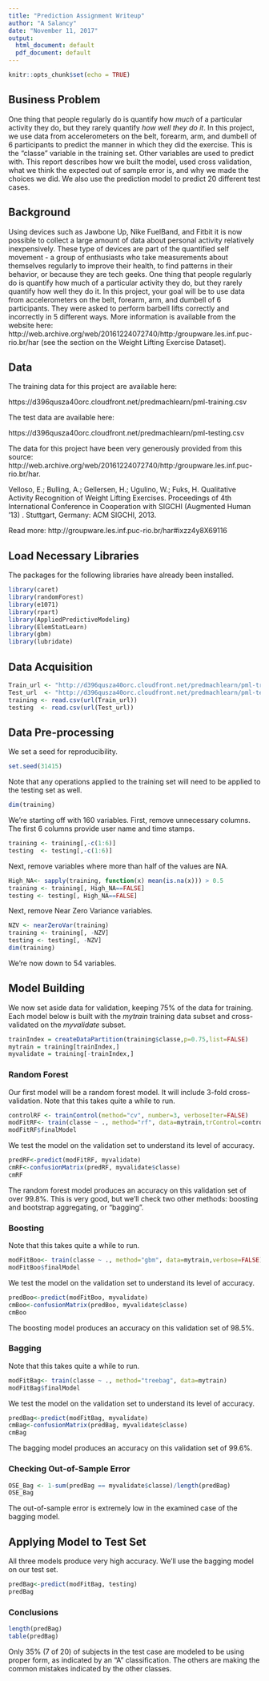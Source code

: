 ---
title: "Prediction Assignment Writeup"
author: "A Salancy"
date: "November 11, 2017"
output:
  html_document: default
  pdf_document: default
---

```{r setup, include=FALSE}
knitr::opts_chunk$set(echo = TRUE)
```

## Business Problem

One thing that people regularly do is quantify how *much* of a particular activity they do, but they rarely quantify *how well they do it*. In this project, we use data from accelerometers on the belt, forearm, arm, and dumbell of 6 participants to predict the manner in which they did the exercise. This is the "classe" variable in the training set. Other variables are used to predict with. This report describes how we built the model, used cross validation, what we think the expected out of sample error is, and why we made the choices we did. We also use the prediction model to predict 20 different test cases.

## Background

Using devices such as Jawbone Up, Nike FuelBand, and Fitbit it is now possible to collect a large amount of data about personal activity relatively inexpensively. These type of devices are part of the quantified self movement - a group of enthusiasts who take measurements about themselves regularly to improve their health, to find patterns in their behavior, or because they are tech geeks. One thing that people regularly do is quantify how much of a particular activity they do, but they rarely quantify how well they do it. In this project, your goal will be to use data from accelerometers on the belt, forearm, arm, and dumbell of 6 participants. They were asked to perform barbell lifts correctly and incorrectly in 5 different ways. More information is available from the website here: http://web.archive.org/web/20161224072740/http:/groupware.les.inf.puc-rio.br/har (see the section on the Weight Lifting Exercise Dataset).

## Data

The training data for this project are available here:

https://d396qusza40orc.cloudfront.net/predmachlearn/pml-training.csv

The test data are available here:

https://d396qusza40orc.cloudfront.net/predmachlearn/pml-testing.csv

The data for this project have been very generously provided from this source: http://web.archive.org/web/20161224072740/http:/groupware.les.inf.puc-rio.br/har.  

Velloso, E.; Bulling, A.; Gellersen, H.; Ugulino, W.; Fuks, H. Qualitative Activity Recognition of Weight Lifting Exercises. Proceedings of 4th International Conference in Cooperation with SIGCHI (Augmented Human '13) . Stuttgart, Germany: ACM SIGCHI, 2013.

Read more: http://groupware.les.inf.puc-rio.br/har#ixzz4y8X69116

## Load Necessary Libraries

The packages for the following libraries have already been installed.

```{r,message=FALSE}
library(caret)
library(randomForest)
library(e1071)
library(rpart)
library(AppliedPredictiveModeling)
library(ElemStatLearn)
library(gbm)
library(lubridate)
```

## Data Acquisition

```{r}
Train_url <- "http://d396qusza40orc.cloudfront.net/predmachlearn/pml-training.csv"
Test_url  <- "http://d396qusza40orc.cloudfront.net/predmachlearn/pml-testing.csv"
training <- read.csv(url(Train_url))
testing  <- read.csv(url(Test_url))
```

## Data Pre-processing

We set a seed for reproducibility.

```{r}
set.seed(31415)
```

Note that any operations applied to the training set will need to be applied to the testing set as well.

```{r}
dim(training)
```

We're starting off with 160 variables. First, remove unnecessary columns. The first 6 columns provide user name and time stamps.
```{r}
training <- training[,-c(1:6)]
testing  <- testing[,-c(1:6)]
```

Next, remove variables where more than half of the values are NA.
```{r}
High_NA<- sapply(training, function(x) mean(is.na(x))) > 0.5
training <- training[, High_NA==FALSE]
testing <- testing[, High_NA==FALSE]
```

Next, remove Near Zero Variance variables.
```{r}
NZV <- nearZeroVar(training)
training <- training[, -NZV]
testing <- testing[, -NZV]
dim(training)
```

We're now down to 54 variables.

## Model Building

We now set aside data for validation, keeping 75% of the data for training. Each model below is built with the *mytrain* training data subset and cross-validated on the *myvalidate* subset.

```{r}
trainIndex = createDataPartition(training$classe,p=0.75,list=FALSE)
mytrain = training[trainIndex,]
myvalidate = training[-trainIndex,]
```

### Random Forest

Our first model will be a random forest model. It will include 3-fold cross-validation. Note that this takes quite a while to run.

```{r}
controlRF <- trainControl(method="cv", number=3, verboseIter=FALSE)
modFitRF<- train(classe ~ ., method="rf", data=mytrain,trControl=controlRF)
modFitRF$finalModel
```

We test the model on the validation set to understand its level of accuracy.

```{r}
predRF<-predict(modFitRF, myvalidate)
cmRF<-confusionMatrix(predRF, myvalidate$classe)
cmRF
```

The random forest model produces an accuracy on this validation set of over 99.8%. This is very good, but we'll check two other methods: boosting and bootstrap aggregating, or "bagging".

### Boosting

Note that this takes quite a while to run.

```{r}
modFitBoo<- train(classe ~ ., method="gbm", data=mytrain,verbose=FALSE)
modFitBoo$finalModel
```

We test the model on the validation set to understand its level of accuracy.

```{r}
predBoo<-predict(modFitBoo, myvalidate)
cmBoo<-confusionMatrix(predBoo, myvalidate$classe)
cmBoo
```

The boosting model produces an accuracy on this validation set of 98.5%. 

### Bagging

Note that this takes quite a while to run.

```{r}
modFitBag<- train(classe ~ ., method="treebag", data=mytrain)
modFitBag$finalModel
```

We test the model on the validation set to understand its level of accuracy.

```{r}
predBag<-predict(modFitBag, myvalidate)
cmBag<-confusionMatrix(predBag, myvalidate$classe)
cmBag
```

The bagging model produces an accuracy on this validation set of 99.6%. 

### Checking Out-of-Sample Error

```{r}
OSE_Bag <- 1-sum(predBag == myvalidate$classe)/length(predBag)
OSE_Bag
```

The out-of-sample error is extremely low in the examined case of the bagging model.

## Applying Model to Test Set

All three models produce very high accuracy. We'll use the bagging model on our test set.

```{r}
predBag<-predict(modFitBag, testing)
predBag
```

### Conclusions

```{r}
length(predBag)
table(predBag)
```

Only 35% (7 of 20) of subjects in the test case are modeled to be using proper form, as indicated by an "A" classification. The others are making the common mistakes indicated by the other classes. 
